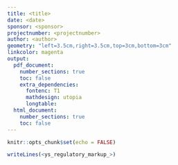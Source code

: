 ```yaml
---
title: <title>
date: <date>
sponsor: <sponsor>
projectnumber: <projectnumber>
author: <author>
geometry: "left=3.5cm,right=3.5cm,top=3cm,bottom=3cm"
linkcolor: magenta
output:
  pdf_document:
    number_sections: true
    toc: false
    extra_dependencies:
      fontenc: T1
      mathdesign: utopia
      longtable:
  html_document:
    number_sections: true
    toc: false
---
```


```r
knitr::opts_chunk$set(echo = FALSE)
```

```r
writeLines(<ys_regulatory_markup_>)
```
